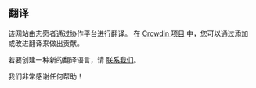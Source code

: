 <script>
</script>

## <Languages size="18" class="mr-1 inline-block align-baseline" /> 翻译

该网站由志愿者通过协作平台进行翻译。
在 <a href="https://crowdin.com/project/gpxstudio" target="_blank">Crowdin 项目</a> 中，您可以通过添加或改进翻译来做出贡献。

若要创建一种新的翻译语言，请 <a href="#contact">联系我们</a>。

我们非常感谢任何帮助！
